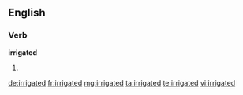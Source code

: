 ==English==

===Verb===
'''irrigated'''

# {{past of|[[irrigate]]}}

[[de:irrigated]]
[[fr:irrigated]]
[[mg:irrigated]]
[[ta:irrigated]]
[[te:irrigated]]
[[vi:irrigated]]